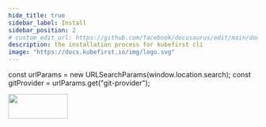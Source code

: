 ```yaml
---
hide_title: true
sidebar_label: Install
sidebar_position: 2
# custom_edit_url: https://github.com/facebook/docusaurus/edit/main/docs/api-doc-markdown.md
description: the installation process for kubefirst cli
image: "https://docs.kubefirst.io/img/logo.svg"
---
```

const urlParams = new URLSearchParams(window.location.search);
const gitProvider = urlParams.get("git-provider");  


<div
  style={{
    display: "flex",
    justifyContent: "flex-end",
    alignItems: "center",
  }}
>
  <div>
    <img src={config.CIVO_LOGO_URL} height="50" width="120" />
  </div>
</div>


<Tabs groupId="git_provider" queryString>
    <TabItem value="github" label="GitHub" attributes={{className: styles.github}}>
      <GitHubInstall />
    </TabItem>
    <TabItem value="gitlab" label="GitLab" attributes={{className: styles.gitlab}}> 
      <GitLabInstall />
    </TabItem>
</Tabs>
